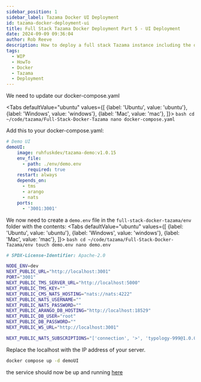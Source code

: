 ```yaml
---  
sidebar_position: 1  
sidebar_label: Tazama Docker UI Deployment
id: tazama-docker-deployment-ui
title: Full Stack Tazama Docker Deployment Part 5 - UI Deployment
date: 2024-09-09 09:36:04
author: Rob Reeve
description: How to deploy a full stack Tazama instance including the demo UI
tags: 
  - WIP
  - HowTo
  - Docker
  - Tazama
  - Deployment
---  
```


<!-- SPDX-License-Identifier: CC-BY-SA-4.0 -->


We need to update our docker-compose.yaml

<Tabs
  defaultValue="ubuntu"
  values={[
    {label: 'Ubuntu', value: 'ubuntu'},
    {label: 'Windows', value: 'windows'},
    {label: 'Mac', value: 'mac'},
  ]}>
  <TabItem value="ubuntu">
    ```bash
    cd ~/code/tazama/Full-Stack-Docker-Tazama
    nano docker-compose.yaml
    ```
  </TabItem>
  <TabItem value="windows">

  </TabItem>
  <TabItem value="mac">

  </TabItem>
</Tabs>

Add this to your docker-compose.yaml:

```yaml
# Demo UI
demoUI:
    image: ruhfuskdev/tazama-demo:v1.0.15
    env_file:
      - path: ./env/demo.env
        required: true
    restart: always
    depends_on:
      - tms
      - arango
      - nats
    ports:
      - '3001:3001'
```

We now need to create a ``demo.env`` file in the ```full-stack-docker-tazama/env``` folder with the contents:
<Tabs
  defaultValue="ubuntu"
  values={[
    {label: 'Ubuntu', value: 'ubuntu'},
    {label: 'Windows', value: 'windows'},
    {label: 'Mac', value: 'mac'},
  ]}>
  <TabItem value="ubuntu">
    ```bash
    cd ~/code/tazama/Full-Stack-Docker-Tazama/env
    touch demo.env
    nano demo.env
    ```
  </TabItem>
  <TabItem value="windows">

  </TabItem>
  <TabItem value="mac">

  </TabItem>
</Tabs>



```bash
# SPDX-License-Identifier: Apache-2.0

NODE_ENV=dev
NEXT_PUBLIC_URL="http://localhost:3001"
PORT="3001"
NEXT_PUBLIC_TMS_SERVER_URL="http://localhost:5000"
NEXT_PUBLIC_TMS_KEY=""
NEXT_PUBLIC_CMS_NATS_HOSTING="nats://nats:4222"
NEXT_PUBLIC_NATS_USERNAME=""
NEXT_PUBLIC_NATS_PASSWORD=""
NEXT_PUBLIC_ARANGO_DB_HOSTING="http://localhost:18529"
NEXT_PUBLIC_DB_USER="root"
NEXT_PUBLIC_DB_PASSWORD=""
NEXT_PUBLIC_WS_URL="http://localhost:3001"

NEXT_PUBLIC_NATS_SUBSCRIPTIONS="['connection', '>', 'typology-999@1.0.0']"
```

Replace the localhost with the IP address of your server.

```bash
docker compose up -d demoUI
```

the service should now be up and running [here](http://192.168.50.26:3001/)